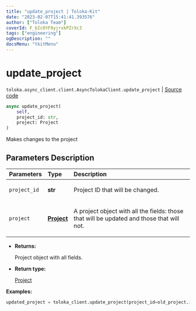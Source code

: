 ```yaml
---
title: "update_project | Toloka-Kit"
date: "2023-02-07T15:41:41.393576"
author: ["Toloka Team"]
coverId: F_bIcOYF9yjrxkPZrXc3
tags: ["engineering"]
ogDescription: ""
docsMenu: "tkitMenu"
---
```


# update_project
`toloka.async_client.client.AsyncTolokaClient.update_project` | [Source code](https://github.com/Toloka/toloka-kit/blob/v1.1.3/src/async_client/client.py#L0)

```python
async update_project(
    self,
    project_id: str,
    project: Project
)
```

Makes changes to the project

## Parameters Description

| Parameters | Type | Description |
| :----------| :----| :-----------|
`project_id`|**str**|<p>Project ID that will be changed.</p>
`project`|**[Project](/docs-new/toloka-kit/reference/toloka.client.project.Project)**|<p>A project object with all the fields: those that will be updated and those that will not.</p>

* **Returns:**

  Project object with all fields.

* **Return type:**

  [Project](/docs-new/toloka-kit/reference/toloka.client.project.Project)

**Examples:**

```python
updated_project = toloka_client.update_project(project_id=old_project.id, project=new_project_object)
```
